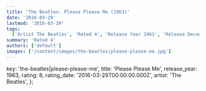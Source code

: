 ```yaml
---
title: 'The Beatles: Please Please Me (1963)'
date: '2016-03-29'
lastmod: '2016-03-29'
tags:
  ['Artist The Beatles', 'Rated 4', 'Release Year 1963', 'Release Decade 1960']
summary: 'Rated 4'
authors: ['default']
images: ['/content/images/the-beatles|please-please-me.jpg']
---
```


  key: 'the-beatles|please-please-me',
  title: 'Please Please Me',
  release_year: 1963,
  rating: 8,
  rating_date: '2016-03-29T00:00:00.000Z',
  artist: 'The Beatles',
};

<MusicRating data={data} />
